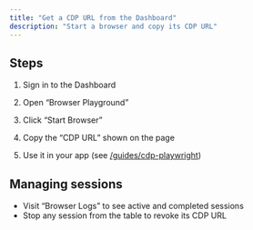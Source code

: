 ```yaml
---
title: "Get a CDP URL from the Dashboard"
description: "Start a browser and copy its CDP URL"
---
```


## Steps

1) Sign in to the Dashboard

2) Open “Browser Playground”

3) Click “Start Browser”

4) Copy the “CDP URL” shown on the page

5) Use it in your app (see [/guides/cdp-playwright](/guides/cdp-playwright))

## Managing sessions

- Visit “Browser Logs” to see active and completed sessions
- Stop any session from the table to revoke its CDP URL

